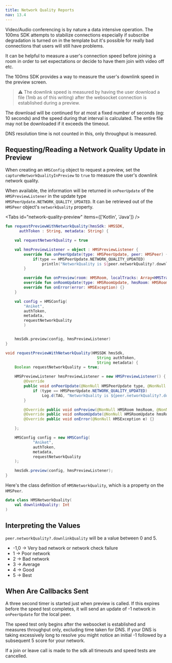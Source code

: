 ```yaml
---
title: Network Quality Reports
nav: 13.4
---
```


Video/Audio conferencing is by nature a data intensive operation. The 100ms SDK attempts to stabilize connections especially if subscribe degradation is turned on in the template but it's possible for really bad connections that users will still have problems.

It can be helpful to measure a user's connection speed before joining a room in order to set expectations or decide to have them join with video off etc.

The 100ms SDK provides a way to measure the user's downlink speed in the preview screen.

> ⚠️ The downlink speed is measured by having the user download a file (1mb as of this writing) after the websocket connection is established during a preview.

The download will be continued for at most a fixed number of seconds (eg: 10 seconds) and the speed during that interval is calculated. The entire file may not be downloaded if it exceeds the timeout.

DNS resolution time is not counted in this, only throughput is measured. 

## Requesting/Reading a Network Quality Update in Preview
When creating an `HMSConfig` object to request a preview, set the `captureNetworkQualityInPreview` to `true` to measure the user's downlink network quality.

When available, the information will be returned in `onPeerUpdate` of the `HMSPreviewListener` in the update type `HMSPeerUpdate.NETWORK_QUALITY_UPDATED`. It can be retrieved out of the `HMSPeer` object's `networkQuality` property.

<Tabs id="network-quality-preview" items={['Kotlin', 'Java']} />

<Tab id='network-quality-preview-0'>

```kotlin
fun requestPreviewWithNetworkQuality(hmsSdk: HMSSDK,
      authToken : String, metadata: String) {

    val requestNetworkQuality = true

    val hmsPreviewListener = object : HMSPreviewListener {
        override fun onPeerUpdate(type: HMSPeerUpdate, peer: HMSPeer) {
            if(type == HMSPeerUpdate.NETWORK_QUALITY_UPDATED)
                println("NetworkQuality is ${peer.networkQuality?.downlinkQuality}")
        }

        override fun onPreview(room: HMSRoom, localTracks: Array<HMSTrack>) {}
        override fun onRoomUpdate(type: HMSRoomUpdate, hmsRoom: HMSRoom) {}
        override fun onError(error: HMSException) {}
    }

    val config = HMSConfig(
        "Aniket",
        authToken,
        metadata,
        requestNetworkQuality
        )


    hmsSdk.preview(config, hmsPreviewListener)
}
```
</Tab>

<Tab id='network-quality-preview-1'>

```java
void requestPreviewWithNetworkQuality(HMSSDK hmsSdk,
                                        String authToken,
                                        String metadata) {
    Boolean requestNetworkQuality = true;

    HMSPreviewListener hmsPreviewListener = new HMSPreviewListener() {
        @Override
        public void onPeerUpdate(@NonNull HMSPeerUpdate type, @NonNull HMSPeer hmsPeer) {
            if (type == HMSPeerUpdate.NETWORK_QUALITY_UPDATED)
                Log.d(TAG, "NetworkQuality is ${peer.networkQuality?.downlinkQuality}");
        }

        @Override public void onPreview(@NonNull HMSRoom hmsRoom, @NonNull HMSTrack[] hmsTracks) {}
        @Override public void onRoomUpdate(@NonNull HMSRoomUpdate hmsRoomUpdate, @NonNull HMSRoom hmsRoom) {}
        @Override public void onError(@NonNull HMSException e) {}

    };

    HMSConfig config = new HMSConfig(
            "Aniket",
            authToken,
            metadata,
            requestNetworkQuality
    );

    hmsSdk.preview(config, hmsPreviewListener);
}
```

</Tab>

Here's the class definition of `HMSNetworkQuality`, which is a property on the `HMSPeer`.

```kotlin
data class HMSNetworkQuality(
    val downlinkQuality: Int
)
```

## Interpreting the Values
`peer.networkQuality?.downlinkQuality` will be a value between 0 and 5.
- -1,0 -> Very bad network or network check failure
- 1 -> Poor network
- 2 -> Bad network
- 3 -> Average
- 4 -> Good
- 5 -> Best


## When Are Callbacks Sent

A three second timer is started just when preview is called. If this expires before the speed test completes, it will send an update of -1 network in `onPeerUpdate` for the local peer.

The speed test only begins after the websocket is established and measures throughput only, excluding time taken for DNS. If your DNS is taking excessively long to resolve you might notice an initial -1 followed by a subsequent 5 score for your network.

If a join or leave call is made to the sdk all timeouts and speed tests are cancelled.